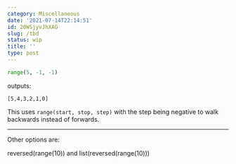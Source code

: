 ```yaml
---
category: Miscellaneous
date: '2021-07-14T22:14:51'
id: 20WSjyvJhXAG
slug: /tbd
status: wip
title: ''
type: post
---
```


```python
range(5, -1, -1)
```

outputs:

```
[5,4,3,2,1,0]
```


This uses `range(start, stop, step)` with the step being negative to walk backwards instead of forwards.




---

Other options are:

reversed(range(10))
and
list(reversed(range(10)))